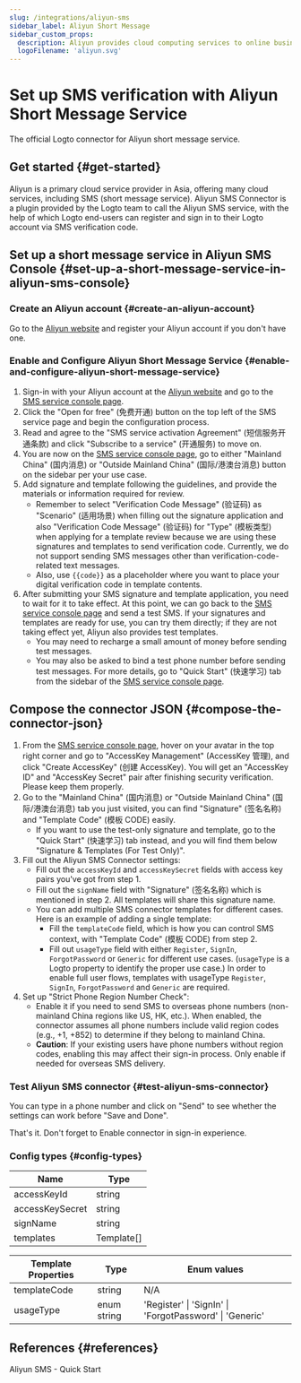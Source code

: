 ```yaml
---
slug: /integrations/aliyun-sms
sidebar_label: Aliyun Short Message
sidebar_custom_props:
  description: Aliyun provides cloud computing services to online businesses.
  logoFilename: 'aliyun.svg'
---
```



# Set up SMS verification with Aliyun Short Message Service

The official Logto connector for Aliyun short message service.

<GuideTip />

## Get started \{#get-started}

Aliyun is a primary cloud service provider in Asia, offering many cloud services, including SMS (short message service). Aliyun SMS Connector is a plugin provided by the Logto team to call the Aliyun SMS service, with the help of which Logto end-users can register and sign in to their Logto account via SMS verification code.

## Set up a short message service in Aliyun SMS Console \{#set-up-a-short-message-service-in-aliyun-sms-console}

### Create an Aliyun account \{#create-an-aliyun-account}

Go to the [Aliyun website](https://cn.aliyun.com/) and register your Aliyun account if you don't have one.

### Enable and Configure Aliyun Short Message Service \{#enable-and-configure-aliyun-short-message-service}

1. Sign-in with your Aliyun account at the [Aliyun website](https://cn.aliyun.com/) and go to the [SMS service console page](https://www.aliyun.com/product/sms).
2. Click the "Open for free" (免费开通) button on the top left of the SMS service page and begin the configuration process.
3. Read and agree to the "SMS service activation Agreement" (短信服务开通条款) and click "Subscribe to a service" (开通服务) to move on.
4. You are now on the [SMS service console page](https://dysms.console.aliyun.com/overview), go to either "Mainland China" (国内消息) or "Outside Mainland China" (国际/港澳台消息) button on the sidebar per your use case.
5. Add signature and template following the guidelines, and provide the materials or information required for review.
   - Remember to select "Verification Code Message" (验证码) as "Scenario" (适用场景) when filling out the signature application and also "Verification Code Message" (验证码) for "Type" (模板类型) when applying for a template review because we are using these signatures and templates to send verification code. Currently, we do not support sending SMS messages other than verification-code-related text messages.
   - Also, use `{{code}}` as a placeholder where you want to place your digital verification code in template contents.
6. After submitting your SMS signature and template application, you need to wait for it to take effect. At this point, we can go back to the [SMS service console page](https://dysms.console.aliyun.com/overview) and send a test SMS. If your signatures and templates are ready for use, you can try them directly; if they are not taking effect yet, Aliyun also provides test templates.
   - You may need to recharge a small amount of money before sending test messages.
   - You may also be asked to bind a test phone number before sending test messages. For more details, go to "Quick Start" (快速学习) tab from the sidebar of the [SMS service console page](https://dysms.console.aliyun.com/overview).

## Compose the connector JSON \{#compose-the-connector-json}

1. From the [SMS service console page](https://dysms.console.aliyun.com/overview), hover on your avatar in the top right corner and go to "AccessKey Management" (AccessKey 管理), and click "Create AccessKey" (创建 AccessKey). You will get an "AccessKey ID" and "AccessKey Secret" pair after finishing security verification. Please keep them properly.
2. Go to the "Mainland China" (国内消息) or "Outside Mainland China" (国际/港澳台消息) tab you just visited, you can find "Signature" (签名名称) and "Template Code" (模板 CODE) easily.
   - If you want to use the test-only signature and template, go to the "Quick Start" (快速学习) tab instead, and you will find them below "Signature & Templates (For Test Only)".
3. Fill out the Aliyun SMS Connector settings:
   - Fill out the `accessKeyId` and `accessKeySecret` fields with access key pairs you've got from step 1.
   - Fill out the `signName` field with "Signature" (签名名称) which is mentioned in step 2. All templates will share this signature name.
   - You can add multiple SMS connector templates for different cases. Here is an example of adding a single template:
     - Fill the `templateCode` field, which is how you can control SMS context, with "Template Code" (模板 CODE) from step 2.
     - Fill out `usageType` field with either `Register`, `SignIn`, `ForgotPassword` or `Generic` for different use cases. (`usageType` is a Logto property to identify the proper use case.) In order to enable full user flows, templates with usageType `Register`, `SignIn`, `ForgotPassword` and `Generic` are required.
4. Set up "Strict Phone Region Number Check":
   - Enable it if you need to send SMS to overseas phone numbers (non-mainland China regions like US, HK, etc.). When enabled, the connector assumes all phone numbers include valid region codes (e.g., +1, +852) to determine if they belong to mainland China.
   - **Caution**: If your existing users have phone numbers without region codes, enabling this may affect their sign-in process. Only enable if needed for overseas SMS delivery.

### Test Aliyun SMS connector \{#test-aliyun-sms-connector}

You can type in a phone number and click on "Send" to see whether the settings can work before "Save and Done".

That's it. Don't forget to <MainSiteUrl href="/connectors/sms-connectors/#enable-phone-number-sign-up-or-sign-in">Enable connector in sign-in experience</MainSiteUrl>.

### Config types \{#config-types}

| Name            | Type       |
| --------------- | ---------- |
| accessKeyId     | string     |
| accessKeySecret | string     |
| signName        | string     |
| templates       | Template[] |

| Template Properties | Type        | Enum values                                             |
| ------------------- | ----------- | ------------------------------------------------------- |
| templateCode        | string      | N/A                                                     |
| usageType           | enum string | 'Register' \| 'SignIn' \| 'ForgotPassword' \| 'Generic' |

## References \{#references}

<Url href="https://dysms.console.aliyun.com/quickstart">Aliyun SMS - Quick Start</Url>
